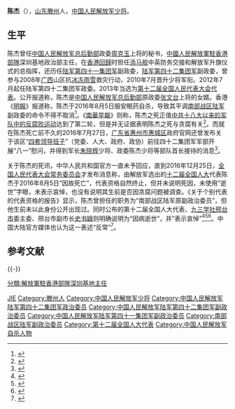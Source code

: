 {{Otheruses|陳杰|other=同名或類似名的其它條目描述}}
'''陈杰'''（{{bd|1961年|10月|2016年|8月5日}}），[[山东省|山东]][[滕州市|滕州]]人，[[中国人民解放军少将|中国人民解放军少将]]。

== 生平 ==
陈杰曾任[[中国人民解放军总后勤部|中国人民解放军总后勤部]]政委[[周克玉|周克玉]]上将的秘书，[[中國人民解放軍駐香港部隊|中國人民解放軍駐香港部隊]]深圳基地政治部主任，在[[香港回歸|香港回歸]]时担任[[添馬艦_(軍艦)|添马舰]]中英防务交接和解放军升旗仪式的总指挥，还历任[[中国人民解放军陆军第七十四集团军|陆军第四十一集团军]]副政委，[[中国人民解放军陆军第七十五集团军|陆军第四十二集团军]]副政委，曾参与2008年[[广西壮族自治区|广西]]山区抗[[2008年中国雪灾|冰冻雨雪]]救灾行动，2010年7月晋升少将军衔。2012年7月起任陆军第四十二集团军政委。2013年当选为[[第十二届全国人民代表大会代表名单|第十二届全国人民代表大会代表]]。公开报道称，陈杰是[[中国人民解放军总后勤部|中国人民解放军总后勤部]]原政委[[张文台|张文台]]上将的女婿。香港《[[明報|明報]]》报道称，陈杰于2016年8月5日服安眠药自杀，导致其平调[[中国人民解放军南部战区|南部战区]][[中国人民解放军南部战区陆军|陆军]]副政委的命令不得不取消<ref>{{cite web|title=解放軍42軍政委陳傑疑自殺亡|url=http://news.mingpao.com/pns/dailynews/web_tc/article/20160808/s00013/1470593517749|accessdate=2016-12-26|date=2016-08-08|publisher=明报|archiveurl=https://web.archive.org/web/20161226145909/http://news.mingpao.com/pns/dailynews/web_tc/article/20160808/s00013/1470593517749|archivedate=2016-12-26|dead-url=no}}</ref>。《[[南華早報|南華早報]]》则称，陈杰之死正值[[中共十八大以来的反腐败工作|中共十八大以来的军队中的反腐败运动]]达到了第二轮，但是并无证据表明陈杰之死与贪腐有关<ref>{{cite web|title=报道指解放军少将陈杰自杀身亡|url=http://www.bbc.com/zhongwen/simp/china/2016/08/160819_china_military_chen_jie_suicide|accessdate=2016-12-26|date=2016-08-19|publisher=BBC中文网|archiveurl=https://web.archive.org/web/20161226145613/http://www.bbc.com/zhongwen/simp/china/2016/08/160819_china_military_chen_jie_suicide|archivedate=2016-12-26|dead-url=no}}</ref>。而就在陈杰死亡前不久的2016年7月27日，[[广东省|广东省]][[惠州市|惠州市]][[惠城区|惠城区]]政府官网还曾发布关于该区“[[党和国家机构|四套领导班子]]”（党委、人大、政府、政协）前往四十二集团军军部开展“八一”慰问，并得到军长[[朱晓辉_(解放军)|朱晓辉]]少将、政委陈杰少将等部队首长接待的消息<ref>{{Cite web|title=区四套领导班子到42集团军部开展“八一”慰问|url=http://www.hcq.gov.cn/zwgk/Show.aspx?id=51956|accessdate=2016-12-27|date=2016-07-27|publisher=惠州市惠城区人民政府网|archiveurl=https://web.archive.org/web/20170913183217/http://www.hcq.gov.cn/zwgk/Show.aspx?id=51956|archivedate=2017-09-13|dead-url=yes}}</ref>。

关于陈杰的死讯，中华人民共和国官方一直未予回应，直到2016年12月25日，[[全国人民代表大会常务委员会|全国人民代表大会常务委员会]]才发布消息称，由解放军选出的[[第十二届全国人民代表大会|十二届全国人大]]代表陈杰于2016年8月5日“因故死亡”，代表资格自然终止，但并未说明死因，未使用“逝世”字眼，未表示哀悼，也没有说明其生前是否因贪腐问题被调查。《关于个别代表的代表资格的报告》显示，陈杰曾担任的职务为“南部战区陆军原副政治委员”，但他生前未以此身份公开出现过。同时公布的第十二届全国人大代表、[[九三学社|九三学社]][[邢台市|邢台市]]委主委、邢台市副市长[[史书娥|史书娥]]则明确说明为“因病逝世”，并“表示哀悼”<ref>{{cite web|title=中国人大说陈杰少将因故死亡，没表示哀悼|url=http://www.voachinese.com/a/3650335.html|accessdate=2016-12-26|date=2016-08-19|publisher=VOA中文网|archiveurl=https://web.archive.org/web/20161226215155/http://www.voachinese.com/a/3650335.html|archivedate=2016-12-26|dead-url=no}}</ref><ref>{{Cite web|title=第十二届全国人民代表大会常务委员会代表资格审查委员会关于个别代表的代表资格的报告|url=http://www.npc.gov.cn/npc/xinwen/2016-12/25/content_2004986.htm|accessdate=2016-12-27|date=2016-12-25|publisher=中国人大网|archiveurl=https://web.archive.org/web/20161227201541/http://www.npc.gov.cn/npc/xinwen/2016-12/25/content_2004986.htm|archivedate=2016-12-27|dead-url=yes}}</ref><ref>{{cite web|title=全国人民代表大会常务委员会公告|url=http://www.npc.gov.cn/npc/xinwen/syxw/2016-12/25/content_2005096.htm|accessdate=2016-12-26|date=2016-12-25|publisher=中国人大网|archiveurl=https://web.archive.org/web/20161226150443/http://www.npc.gov.cn/npc/xinwen/syxw/2016-12/25/content_2005096.htm|archivedate=2016-12-26|dead-url=yes}}</ref>。中国大陆官方媒体也认为这一表述“反常”<ref>{{Cite web|title=南部战区陆军原副政委陈杰离世 官方表述反常|url=http://mil.huanqiu.com/china/2016-12/9866725.html|accessdate=2016-12-27|date=2016-12-27|publisher=环球网|archiveurl=https://web.archive.org/web/20161227201304/http://mil.huanqiu.com/china/2016-12/9866725.html|archivedate=2016-12-27|dead-url=yes}}</ref>。

== 参考文献 ==
{{reflist}}

{{-}}
{{start box}}
{{s-mil|pla}}
{{s-before|[[岳世鑫|岳世鑫]]}}
{{s-title|[[中国人民解放军陆军第七十四集团军|中国人民解放军陆军第四十二集团军]]政治委员|2012年7月—2016年8月}}
{{s-after|[[张孟滨|张孟滨]]}}

{{Authority control}}
{{DEFAULTSORT:Chen陈}}
[[Category:陈姓|JIE]]
[[Category:滕州人|Category:滕州人]]
[[Category:中国人民解放军少将|Category:中国人民解放军少将]]
[[Category:中国人民解放军陆军第四十二集团军政治委员|Category:中国人民解放军陆军第四十二集团军政治委员]]
[[Category:中国人民解放军陆军第四十二集团军副政治委员|Category:中国人民解放军陆军第四十二集团军副政治委员]]
[[Category:中国人民解放军陆军第四十一集团军副政治委员|Category:中国人民解放军陆军第四十一集团军副政治委员]]
[[Category:南部战区陆军副政治委员|Category:南部战区陆军副政治委员]]
[[Category:第十二届全国人大代表|Category:第十二届全国人大代表]]
[[Category:中国人民解放军自杀人物|Category:中国人民解放军自杀人物]]
[[分類:解放軍駐香港部隊深圳基地主任|分類:解放軍駐香港部隊深圳基地主任]]